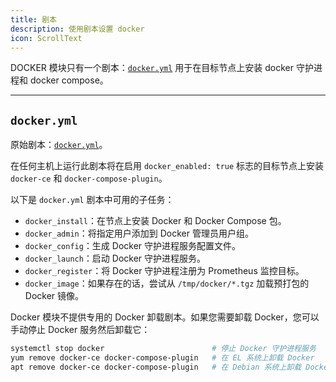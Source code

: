 ```yaml
---
title: 剧本
description: 使用剧本设置 docker
icon: ScrollText
---
```


DOCKER 模块只有一个剧本：[`docker.yml`](https://github.com/pgsty/pigsty/blob/main/docker.yml)
用于在目标节点上安装 docker 守护进程和 docker compose。

------

## `docker.yml`

原始剧本：[`docker.yml`](https://github.com/pgsty/pigsty/blob/main/docker.yml)。

在任何主机上运行此剧本将在启用 `docker_enabled: true` 标志的目标节点上安装 `docker-ce` 和 `docker-compose-plugin`。

以下是 `docker.yml` 剧本中可用的子任务：

- `docker_install`：在节点上安装 Docker 和 Docker Compose 包。
- `docker_admin`：将指定用户添加到 Docker 管理员用户组。
- `docker_config`：生成 Docker 守护进程服务配置文件。
- `docker_launch`：启动 Docker 守护进程服务。
- `docker_register`：将 Docker 守护进程注册为 Prometheus 监控目标。
- `docker_image`：如果存在的话，尝试从 `/tmp/docker/*.tgz` 加载预打包的 Docker 镜像。

Docker 模块不提供专用的 Docker 卸载剧本。如果您需要卸载 Docker，您可以手动停止 Docker 服务然后卸载它：

```bash
systemctl stop docker                        # 停止 Docker 守护进程服务
yum remove docker-ce docker-compose-plugin   # 在 EL 系统上卸载 Docker
apt remove docker-ce docker-compose-plugin   # 在 Debian 系统上卸载 Docker
```